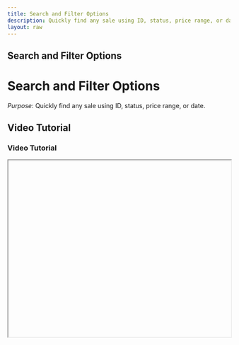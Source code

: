 ```yaml
---
title: Search and Filter Options
description: Quickly find any sale using ID, status, price range, or date.
layout: raw
---
```



<div className="mdx-content">

## Search and Filter Options

<h1 className="text-3xl font-bold text-gray-900 mb-4">Search and Filter Options</h1>  

*Purpose*: Quickly find any sale using ID, status, price range, or date.

## Video Tutorial

<h3 className="text-xl font-medium text-gray-800 mb-2">Video Tutorial</h3>

<iframe
  width="100%"
  height="400"
  title="Search and Filter Options Tutorial"
  allowFullScreen
  className="rounded-lg"
/>

---

## Steps:

<h2 className="text-2xl font-semibold text-gray-800 mt-8 mb-4">Step-by-step Instructions</h2>

❶ **Go to the Sidebar**  
Click on **Sales** in the left-side navigation menu.

❷ **Locate the Search and Filter Controls**  
At the **top-left** of the Sales page, you’ll find:

- **Search Bar**: Type in the **Sale ID** to locate a specific sale.
- **Filter Buttons**:
  - **Status Filter**: Choose from Paid, Unpaid, Partially Paid, Exchanged, Refunded, Voided.
  - **Total Value Filter**: Set a min/max price to narrow by sale value.
  - **Created At Filter**: Pick a specific **date or date range** to find sales within that time.

❸ **Apply the Filters**  
Click the filter buttons, input your criteria, and the results will update instantly.

❹ **Reset Filters if Needed**  
To remove filters, click the filter again or clear the values you’ve entered.

---

**Tip for First-Time Users**:  
This is great for **auditing**, **tracking high-value clients**, or **quickly reviewing recent or old sales**.

<div className="space-y-4 mt-6">

<div className="my-10 border-t border-gray-200" />

## More questions about this

<h3 className="text-xl font-semibold text-black mb-4 mt-10"> More questions about this?</h3>
</div>
<div className="space-y-4 mt-6">
  <details className="bg-white rounded-md p-4 border border-gray-300">
    <summary
      className="font-medium text-base text-gray-900"
      style={{
        backgroundColor: 'transparent',
        outline: 'none',
        cursor: 'pointer',
        userSelect: 'none',
        listStyle: 'none',
      }}
    >Can I filter by both date and price together?</summary>
    <p className="mt-2 text-sm text-gray-700">
      Yes, you can combine multiple filters at once for even more precise results.
    </p>
  </details>

  <details className="bg-white rounded-md p-4 border border-gray-300">
    <summary
      className="font-medium text-base text-gray-900"
      style={{
        backgroundColor: 'transparent',
        outline: 'none',
        cursor: 'pointer',
        userSelect: 'none',
        listStyle: 'none',
      }}
    >Will this affect my reports or revenue?</summary>
    <p className="mt-2 text-sm text-gray-700">
      No, these are only for viewing and searching purposes. Your reports remain unchanged.
    </p>
  </details>
</div>
</div>

---

<div className="space-y-4 mt-6">

<div className="my-10 border-t border-gray-200" />

<div className="mdx-content mt-10">

Was this article helpful?

<div style={{ display: 'flex', gap: '1rem' }}>
  <button style={{ padding: '0.5rem', borderRadius: '9999px', backgroundColor: '#f0f0f0' }}>
    👍
  </button>
  <button style={{ padding: '0.5rem', borderRadius: '9999px', backgroundColor: '#f0f0f0' }}>
    👎
  </button>
</div>
</div>

---
</div>
